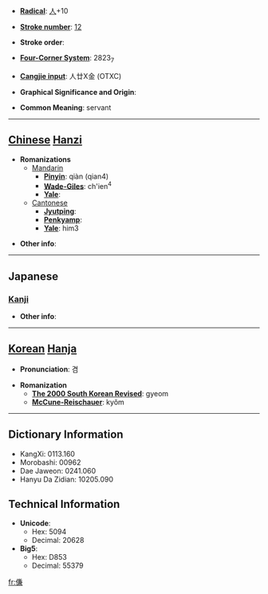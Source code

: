 * '''[[Wiktionary:Chinese radical index| Radical]]''': [[Wiktionary:Chinese radical index 人|人]]+10

* '''[[Wiktionary:Chinese total strokes index|Stroke number]]''': [[Wiktionary:Chinese total strokes index 12|12]]

* '''Stroke order''': 

* '''[[Wiktionary:Chinese four corner index|Four-Corner System]]''': 2823<sub>7</sub>

* '''[[Wiktionary:Chinese Cangjie index|Cangjie input]]''': 人廿X金 (OTXC)

* '''Graphical Significance and Origin''': 

* '''Common Meaning''': servant

----

== [[Chinese]] [[Hanzi]] ==

* '''Romanizations'''
** [[Mandarin]]
*** '''[[Pinyin]]''': qiàn (qian4)
*** '''[[Wade-Giles]]''': ch'ien<sup>4</sup>
*** '''[[Yale]]''': 
**[[Cantonese]]
***'''[[Jyutping]]''':
***'''[[Penkyamp]]''': 
***'''[[Yale]]''': him3

* '''Other info''': 

----

==Japanese==
===[[Kanji]]===
{{kanji|on readings=[[けん]] (ken)|kun readings=[[したがう]] (shitagau), [[はべる]] (haberu), [[つかえる]] (tsukaeru)}}

* '''Other info''':  

----

== [[Korean]] [[Hanja]] ==

* '''Pronunciation''': 겸

* '''Romanization'''
** '''[[The 2000 South Korean Revised Romanization|The 2000 South Korean Revised]]''': gyeom
** '''[[McCune-Reischauer]]''': kyŏm

----

== Dictionary Information ==

* KangXi: 0113.160
* Morobashi: 00962
* Dae Jaweon: 0241.060
* Hanyu Da Zidian: 10205.090

== Technical Information ==

* '''Unicode''':
** Hex: 5094
** Decimal: 20628
* '''Big5''':
** Hex: D853
** Decimal: 55379

[[fr:傔]]